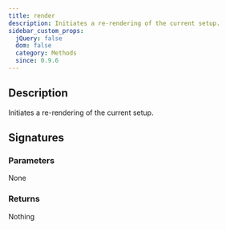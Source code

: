 ```yaml
---
title: render
description: Initiates a re-rendering of the current setup.
sidebar_custom_props:
  jQuery: false
  dom: false
  category: Methods
  since: 0.9.6
---
```


<SinceBadge since="0.9.6" />


## Description
Initiates a re-rendering of the current setup. 

## Signatures

<TypeTable>
    <TypeRow type="js" name="function render()" />
    <TypeRow type="net" name="void Render()" />
</TypeTable>

### Parameters
None

### Returns
Nothing